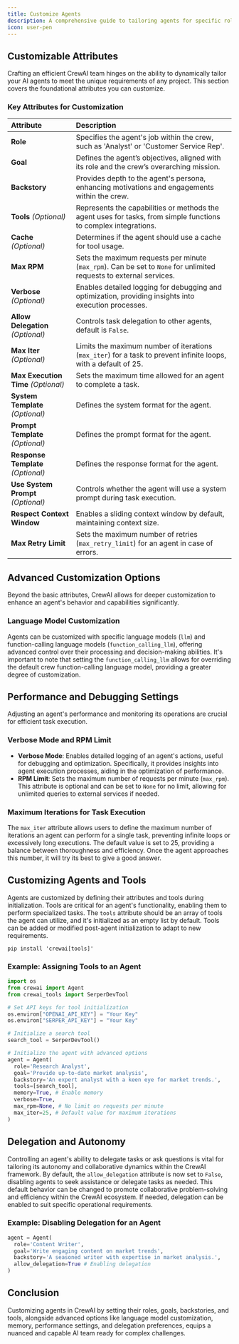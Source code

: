 ```yaml
---
title: Customize Agents
description: A comprehensive guide to tailoring agents for specific roles, tasks, and advanced customizations within the CrewAI framework.
icon: user-pen
---
```


## Customizable Attributes

Crafting an efficient CrewAI team hinges on the ability to dynamically tailor your AI agents to meet the unique requirements of any project. This section covers the foundational attributes you can customize.

### Key Attributes for Customization

| Attribute              | Description                                                                                                                                               |
|:-----------------------|:----------------------------------------------------------------------------------------------------------------------------------------------------------|
| **Role**              | Specifies the agent's job within the crew, such as 'Analyst' or 'Customer Service Rep'.                                                                   |
| **Goal**              | Defines the agent’s objectives, aligned with its role and the crew’s overarching mission.                                                                  |
| **Backstory**         | Provides depth to the agent's persona, enhancing motivations and engagements within the crew.                                                              |
| **Tools** *(Optional)*        | Represents the capabilities or methods the agent uses for tasks, from simple functions to complex integrations.                                              |
| **Cache** *(Optional)*        | Determines if the agent should use a cache for tool usage.                                                                                          |
| **Max RPM**           | Sets the maximum requests per minute (`max_rpm`). Can be set to `None` for unlimited requests to external services.                                        |
| **Verbose** *(Optional)*      | Enables detailed logging for debugging and optimization, providing insights into execution processes.                                                 |
| **Allow Delegation** *(Optional)* | Controls task delegation to other agents, default is `False`.                                                                                    |
| **Max Iter** *(Optional)*      | Limits the maximum number of iterations (`max_iter`) for a task to prevent infinite loops, with a default of 25.                                    |
| **Max Execution Time** *(Optional)* | Sets the maximum time allowed for an agent to complete a task.                                                                                   |
| **System Template** *(Optional)*   | Defines the system format for the agent.                                                                                                       |
| **Prompt Template** *(Optional)*   | Defines the prompt format for the agent.                                                                                                       |
| **Response Template** *(Optional)* | Defines the response format for the agent.                                                                                                     |
| **Use System Prompt** *(Optional)* | Controls whether the agent will use a system prompt during task execution.                                                                      |
| **Respect Context Window**       | Enables a sliding context window by default, maintaining context size.                                                                           |
| **Max Retry Limit**              | Sets the maximum number of retries (`max_retry_limit`) for an agent in case of errors.                                                           |

## Advanced Customization Options

Beyond the basic attributes, CrewAI allows for deeper customization to enhance an agent's behavior and capabilities significantly.

### Language Model Customization

Agents can be customized with specific language models (`llm`) and function-calling language models (`function_calling_llm`), offering advanced control over their processing and decision-making abilities. 
It's important to note that setting the `function_calling_llm` allows for overriding the default crew function-calling language model, providing a greater degree of customization.

## Performance and Debugging Settings

Adjusting an agent's performance and monitoring its operations are crucial for efficient task execution.

### Verbose Mode and RPM Limit

- **Verbose Mode**: Enables detailed logging of an agent's actions, useful for debugging and optimization. Specifically, it provides insights into agent execution processes, aiding in the optimization of performance.
- **RPM Limit**: Sets the maximum number of requests per minute (`max_rpm`). This attribute is optional and can be set to `None` for no limit, allowing for unlimited queries to external services if needed.

### Maximum Iterations for Task Execution

The `max_iter` attribute allows users to define the maximum number of iterations an agent can perform for a single task, preventing infinite loops or excessively long executions. 
The default value is set to 25, providing a balance between thoroughness and efficiency. Once the agent approaches this number, it will try its best to give a good answer.

## Customizing Agents and Tools

Agents are customized by defining their attributes and tools during initialization. Tools are critical for an agent's functionality, enabling them to perform specialized tasks. 
The `tools` attribute should be an array of tools the agent can utilize, and it's initialized as an empty list by default. Tools can be added or modified post-agent initialization to adapt to new requirements.

```shell
pip install 'crewai[tools]'
```

### Example: Assigning Tools to an Agent

```python Code
import os
from crewai import Agent
from crewai_tools import SerperDevTool

# Set API keys for tool initialization
os.environ["OPENAI_API_KEY"] = "Your Key"
os.environ["SERPER_API_KEY"] = "Your Key"

# Initialize a search tool
search_tool = SerperDevTool()

# Initialize the agent with advanced options
agent = Agent(
  role='Research Analyst',
  goal='Provide up-to-date market analysis',
  backstory='An expert analyst with a keen eye for market trends.',
  tools=[search_tool],
  memory=True, # Enable memory
  verbose=True,
  max_rpm=None, # No limit on requests per minute
  max_iter=25, # Default value for maximum iterations
)
```

## Delegation and Autonomy

Controlling an agent's ability to delegate tasks or ask questions is vital for tailoring its autonomy and collaborative dynamics within the CrewAI framework. By default, 
the `allow_delegation` attribute is now set to `False`, disabling agents to seek assistance or delegate tasks as needed. This default behavior can be changed to promote collaborative problem-solving and 
efficiency within the CrewAI ecosystem. If needed, delegation can be enabled to suit specific operational requirements.

### Example: Disabling Delegation for an Agent

```python Code
agent = Agent(
  role='Content Writer',
  goal='Write engaging content on market trends',
  backstory='A seasoned writer with expertise in market analysis.',
  allow_delegation=True # Enabling delegation
)
```

## Conclusion

Customizing agents in CrewAI by setting their roles, goals, backstories, and tools, alongside advanced options like language model customization, memory, performance settings, and delegation preferences, 
equips a nuanced and capable AI team ready for complex challenges.